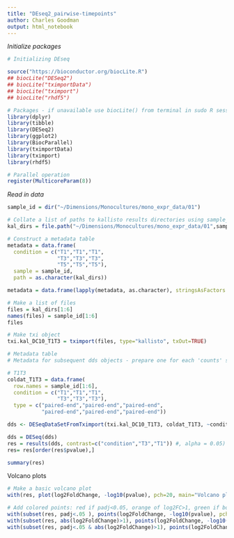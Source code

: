 ```yaml
---
title: "DEseq2_pairwise-timepoints"
author: Charles Goodman
output: html_notebook
---
```


*Initialize packages*
```r
# Initializing DEseq

source("https://bioconductor.org/biocLite.R")
## biocLite("DESeq2")
## biocLite("tximportData")
## biocLite("tximport")
## biocLite("rhdf5")

# Packages - if unavailable use biocLite() from terminal in sudo R session
library(dplyr)
library(tibble)
library(DESeq2)
library(ggplot2)
library(BiocParallel)
library(tximportData)
library(tximport)
library(rhdf5)

# Parallel operation
register(MulticoreParam(8))
```

*Read in data*
```r
sample_id = dir("~/Dimensions/Monocultures/mono_expr_data/01")

# Collate a list of paths to kallisto results directories using sample_id
kal_dirs = file.path("~/Dimensions/Monocultures/mono_expr_data/01",sample_id, "abundance.h5")

# Construct a metadata table
metadata = data.frame(
  condition = c("T1","T1","T1",
                "T3","T3","T3",
                "T5","T5","T5"),
  sample = sample_id,
  path = as.character(kal_dirs))

metadata = data.frame(lapply(metadata, as.character), stringsAsFactors = FALSE)

# Make a list of files
files = kal_dirs[1:6]
names(files) = sample_id[1:6]
files

# Make txi object
txi.kal_DC10_T1T3 = tximport(files, type="kallisto", txOut=TRUE)
```

```r
# Metadata table
# Metadata for subsequent dds objects - prepare one for each 'counts' subset

# T1T3
coldat_T1T3 = data.frame(
  row.names = sample_id[1:6],
  condition = c("T1","T1","T1",
                "T3","T3","T3"),
  type = c("paired-end","paired-end","paired-end",
           "paired-end","paired-end","paired-end"))
```

```r
dds <- DESeqDataSetFromTximport(txi.kal_DC10_T1T3, coldat_T1T3, ~condition)

dds = DESeq(dds)
res = results(dds, contrast=c("condition","T3","T1")) #, alpha = 0.05) # Note: contrast uses args (condition, numerator, denominator)
res= res[order(res$pvalue),]

summary(res)
```

Volcano plots
```r
# Make a basic volcano plot
with(res, plot(log2FoldChange, -log10(pvalue), pch=20, main="Volcano plot"))

# Add colored points: red if padj<0.05, orange of log2FC>1, green if both)
with(subset(res, padj<.05 ), points(log2FoldChange, -log10(pvalue), pch=20, col="red"))
with(subset(res, abs(log2FoldChange)>1), points(log2FoldChange, -log10(pvalue), pch=20, col="orange"))
with(subset(res, padj<.05 & abs(log2FoldChange)>1), points(log2FoldChange, -log10(pvalue), pch=20, col="green"))

```

